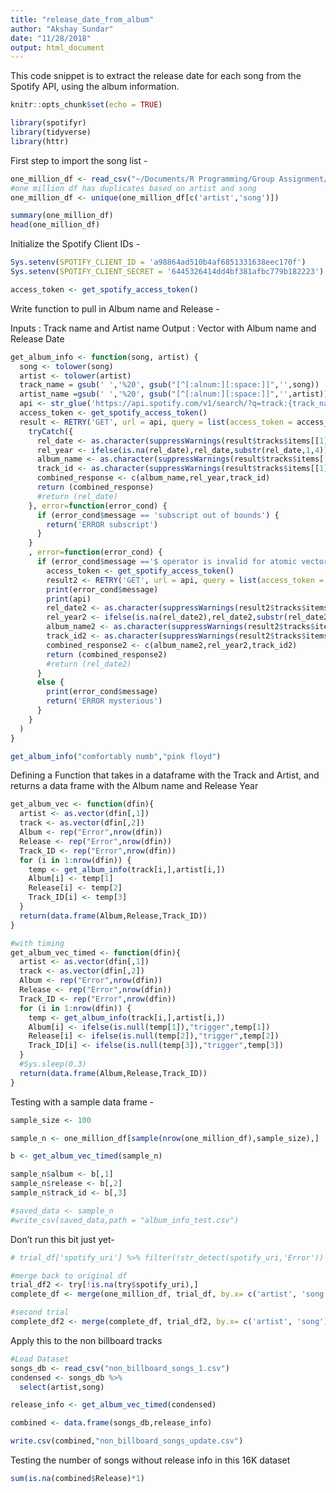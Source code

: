 ```yaml
---
title: "release_date_from_album"
author: "Akshay Sundar"
date: "11/28/2018"
output: html_document
---
```


This code snippet is to extract the release date for each song from the Spotify API, using the album information.


```r
knitr::opts_chunk$set(echo = TRUE)

library(spotifyr)
library(tidyverse)
library(httr)
```


First step to import the song list - 

```r

one_million_df <- read_csv("~/Documents/R Programming/Group Assignment/Data/1mill_songs_db.csv")
#one million df has duplicates based on artist and song
one_million_df <- unique(one_million_df[c('artist','song')])

summary(one_million_df)
head(one_million_df)
```


Initialize the Spotify Client IDs -
```r

Sys.setenv(SPOTIFY_CLIENT_ID = 'a98864ad510b4af6851331638eec170f')
Sys.setenv(SPOTIFY_CLIENT_SECRET = '6445326414dd4bf381afbc779b182223')

access_token <- get_spotify_access_token()

```


Write function to pull in Album name and Release - 

Inputs : Track name and Artist name
Output : Vector with Album name and Release Date

```r
get_album_info <- function(song, artist) {
  song <- tolower(song)
  artist <- tolower(artist)
  track_name = gsub(' ','%20', gsub("[^[:alnum:][:space:]]",'',song))
  artist_name =gsub(' ','%20', gsub("[^[:alnum:][:space:]]",'',artist))
  api <- str_glue('https://api.spotify.com/v1/search/?q=track:{track_name}%20artist:{artist_name}&type=track&limit=1')
  access_token <- get_spotify_access_token()
  result <- RETRY('GET', url = api, query = list(access_token = access_token), quiet = TRUE, times = 1, pause_min = 1) %>% content 
    tryCatch({
      rel_date <- as.character(suppressWarnings(result$tracks$items[[1]]$album$release_date))
      rel_year <- ifelse(is.na(rel_date),rel_date,substr(rel_date,1,4))
      album_name <- as.character(suppressWarnings(result$tracks$items[[1]]$album$name))
      track_id <- as.character(suppressWarnings(result$tracks$items[[1]]$id))
      combined_response <- c(album_name,rel_year,track_id)
      return (combined_response)
      #return (rel_date)
    }, error=function(error_cond) {
      if (error_cond$message == 'subscript out of bounds') {
        return('ERROR subscript')
      }
    }
    , error=function(error_cond) {
      if (error_cond$message =='$ operator is invalid for atomic vectors') {
        access_token <- get_spotify_access_token()
        result2 <- RETRY('GET', url = api, query = list(access_token = access_token), quiet = TRUE, times = 1, pause_min = 1) %>% content 
        print(error_cond$message)
        print(api)
        rel_date2 <- as.character(suppressWarnings(result2$tracks$items[[1]]$album$release_date))
        rel_year2 <- ifelse(is.na(rel_date2),rel_date2,substr(rel_date2,1,4))
        album_name2 <- as.character(suppressWarnings(result2$tracks$items[[1]]$album$name))
        track_id2 <- as.character(suppressWarnings(result2$tracks$items[[1]]$id))
        combined_response2 <- c(album_name2,rel_year2,track_id2)
        return (combined_response2)
        #return (rel_date2)
      }
      else {
        print(error_cond$message)
        return('ERROR mysterious')
      }
    }
  )
}

get_album_info("comfortably numb","pink floyd")

```

Defining a Function that takes in a dataframe with the Track and Artist, and returns a data frame with the Album name and Release Year

```r
get_album_vec <- function(dfin){
  artist <- as.vector(dfin[,1])
  track <- as.vector(dfin[,2])
  Album <- rep("Error",nrow(dfin))
  Release <- rep("Error",nrow(dfin))
  Track_ID <- rep("Error",nrow(dfin))
  for (i in 1:nrow(dfin)) {
    temp <- get_album_info(track[i,],artist[i,])
    Album[i] <- temp[1]
    Release[i] <- temp[2]
    Track_ID[i] <- temp[3]
  }
  return(data.frame(Album,Release,Track_ID))
}

#with timing 
get_album_vec_timed <- function(dfin){
  artist <- as.vector(dfin[,1])
  track <- as.vector(dfin[,2])
  Album <- rep("Error",nrow(dfin))
  Release <- rep("Error",nrow(dfin))
  Track_ID <- rep("Error",nrow(dfin))
  for (i in 1:nrow(dfin)) {
    temp <- get_album_info(track[i,],artist[i,])
    Album[i] <- ifelse(is.null(temp[1]),"trigger",temp[1])
    Release[i] <- ifelse(is.null(temp[2]),"trigger",temp[2])
    Track_ID[i] <- ifelse(is.null(temp[3]),"trigger",temp[3])
  }
  #Sys.sleep(0.3)
  return(data.frame(Album,Release,Track_ID))
}
```


Testing with a sample data frame -
```r

sample_size <- 100

sample_n <- one_million_df[sample(nrow(one_million_df),sample_size),]

b <- get_album_vec_timed(sample_n)

sample_n$album <- b[,1]
sample_n$release <- b[,2]
sample_n$track_id <- b[,3]

#saved_data <- sample_n
#write_csv(saved_data,path = "album_info_test.csv")
```


Don't run this bit just yet-
```r

# trial_df['spotify_uri'] %>% filter(!str_detect(spotify_uri,'Error'))

#merge back to original df
trial_df2 <- try[!is.na(try$spotify_uri),]
complete_df <- merge(one_million_df, trial_df, by.x= c('artist', 'song'), by.y=c('artist', 'song'), all.x=TRUE)

#second trial
complete_df2 <- merge(complete_df, trial_df2, by.x= c('artist', 'song'), by.y=c('artist', 'song'), all.x=TRUE)

```

Apply this to the non billboard tracks

```r
#Load Dataset
songs_db <- read_csv("non_billboard_songs_1.csv")
condensed <- songs_db %>%
  select(artist,song)

release_info <- get_album_vec_timed(condensed)

combined <- data.frame(songs_db,release_info)

write.csv(combined,"non_billboard_songs_update.csv")

```

Testing the number of songs without release info in this 16K dataset
```r
sum(is.na(combined$Release)*1)
```


